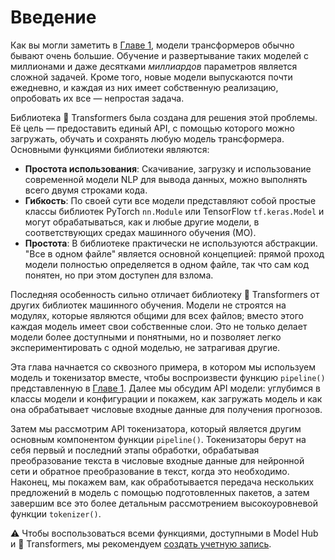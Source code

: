 # Введение

Как вы могли заметить в [Главе 1](/course/chapter1), модели трансформеров обычно бывают очень большие. Обучение и развертывание таких моделей с миллионами и даже десятками *миллиардов* параметров является сложной задачей. Кроме того, новые модели выпускаются почти ежедневно, и каждая из них имеет собственную реализацию, опробовать их все — непростая задача.

Библиотека 🤗 Transformers была создана для решения этой проблемы. Её цель — предоставить единый API, с помощью которого можно загружать, обучать и сохранять любую модель трансформера. Основными функциями библиотеки являются:

- **Простота использования**: Скачивание, загрузку и использование современной модели NLP для вывода данных, можно выполнять всего двумя строками кода.
- **Гибкость**: По своей сути все модели представляют собой простые классы библиотек PyTorch `nn.Module` или TensorFlow `tf.keras.Model` и могут обрабатываться, как и любые другие модели, в соответствующих средах машинного обучения (МО).
- **Простота**: В библиотеке практически не используются абстракции. "Все в одном файле" является основной концепцией: прямой проход модели полностью определяется в одном файле, так что сам код понятен, но при этом доступен для взлома.

Последняя особенность сильно отличает библиотеку 🤗 Transformers от других библиотек машинного обучения. Модели не строятся на модулях, которые являются общими для всех файлов; вместо этого каждая модель имеет свои собственные слои. Это не только делает модели более доступными и понятными, но и позволяет легко экспериментировать с одной моделью, не затрагивая другие.

Эта глава начнается со сквозного примера, в котором мы используем модель и токенизатор вместе, чтобы воспроизвести функцию `pipeline()` представленную в [Главе 1](/course/chapter1). Далее мы обсудим API модели: углубимся в классы модели и конфигурации и покажем, как загружать модель и как она обрабатывает числовые входные данные для получения прогнозов. 

Затем мы рассмотрим API токенизатора, который является другим основным компонентом функции `pipeline()`. Токенизаторы берут на себя первый и последний этапы обработки, обрабатывая преобразование текста в числовые входные данные для нейронной сети и обратное преобразование в текст, когда это необходимо. Наконец, мы покажем вам, как обработывается передача нескольких предложений в модель с помощью подготовленных пакетов, а затем завершим все это более детальным рассмотрением высокоуровневой функции `tokenizer()`.

<Tip>
⚠️ Чтобы воспользоваться всеми функциями, доступными в Model Hub и 🤗 Transformers, мы рекомендуем <a href="https://huggingface.co/join">создать учетную запись</a>.
</Tip>
